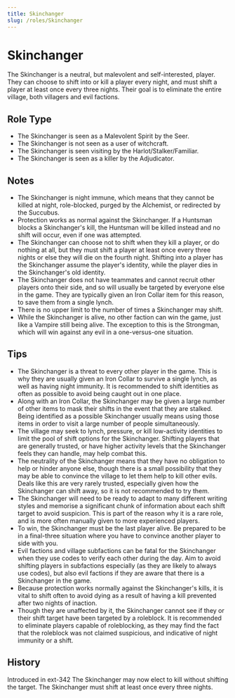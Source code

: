 ```yaml
---
title: Skinchanger
slug: /roles/Skinchanger
---
```


# Skinchanger

The Skinchanger is a neutral, but malevolent and self-interested, player. They can choose to shift into or kill a player every night, and must shift a player at least once every three nights. Their goal is to eliminate the entire village, both villagers and evil factions.

## Role Type

- The Skinchanger is seen as a Malevolent Spirit by the Seer.
- The Skinchanger is not seen as a user of witchcraft.
- The Skinchanger is seen visiting by the Harlot/Stalker/Familiar.
- The Skinchanger is seen as a killer by the Adjudicator.

## Notes

- The Skinchanger is night immune, which means that they cannot be killed at night, role-blocked, purged by the Alchemist, or redirected by the Succubus.
- Protection works as normal against the Skinchanger. If a Huntsman blocks a Skinchanger's kill, the Huntsman will be killed instead and no shift will occur, even if one was attempted.
- The Skinchanger can choose not to shift when they kill a player, or do nothing at all, but they must shift a player at least once every three nights or else they will die on the fourth night. Shifting into a player has the Skinchanger assume the player's identity, while the player dies in the Skinchanger's old identity.
- The Skinchanger does not have teammates and cannot recruit other players onto their side, and so will usually be targeted by everyone else in the game. They are typically given an Iron Collar item for this reason, to save them from a single lynch.
- There is no upper limit to the number of times a Skinchanger may shift.
- While the Skinchanger is alive, no other faction can win the game, just like a Vampire still being alive. The exception to this is the Strongman, which will win against any evil in a one-versus-one situation.

## Tips

- The Skinchanger is a threat to every other player in the game. This is why they are usually given an Iron Collar to survive a single lynch, as well as having night immunity. It is recommended to shift identities as often as possible to avoid being caught out in one place.
- Along with an Iron Collar, the Skinchanger may be given a large number of other items to mask their shifts in the event that they are stalked. Being identified as a possible Skinchanger usually means using those items in order to visit a large number of people simultaneously.
- The village may seek to lynch, pressure, or kill low-activity identities to limit the pool of shift options for the Skinchanger. Shifting players that are generally trusted, or have higher activity levels that the Skinchanger feels they can handle, may help combat this.
- The neutrality of the Skinchanger means that they have no obligation to help or hinder anyone else, though there is a small possibility that they may be able to convince the village to let them help to kill other evils. Deals like this are very rarely trusted, especially given how the Skinchanger can shift away, so it is not recommended to try them.
- The Skinchanger will need to be ready to adapt to many different writing styles and memorise a significant chunk of information about each shift target to avoid suspicion. This is part of the reason why it is a rare role, and is more often manually given to more experienced players.
- To win, the Skinchanger must be the last player alive. Be prepared to be in a final-three situation where you have to convince another player to side with you.
- Evil factions and village subfactions can be fatal for the Skinchanger when they use codes to verify each other during the day. Aim to avoid shifting players in subfactions especially (as they are likely to always use codes), but also evil factions if they are aware that there is a Skinchanger in the game.
- Because protection works normally against the Skinchanger's kills, it is vital to shift often to avoid dying as a result of having a kill prevented after two nights of inaction.
- Though they are unaffected by it, the Skinchanger cannot see if they or their shift target have been targeted by a roleblock. It is recommended to eliminate players capable of roleblocking, as they may find the fact that the roleblock was not claimed suspicious, and indicative of night immunity or a shift.

## History

<Timeline lineColor="white">
  <Event interval="2019-09-08">Introduced in ext-342</Event>
  <Event interval="2020-05-10">
    The Skinchanger may now elect to kill without shifting the target. The
    Skinchanger must shift at least once every three nights.
  </Event>
</Timeline>
